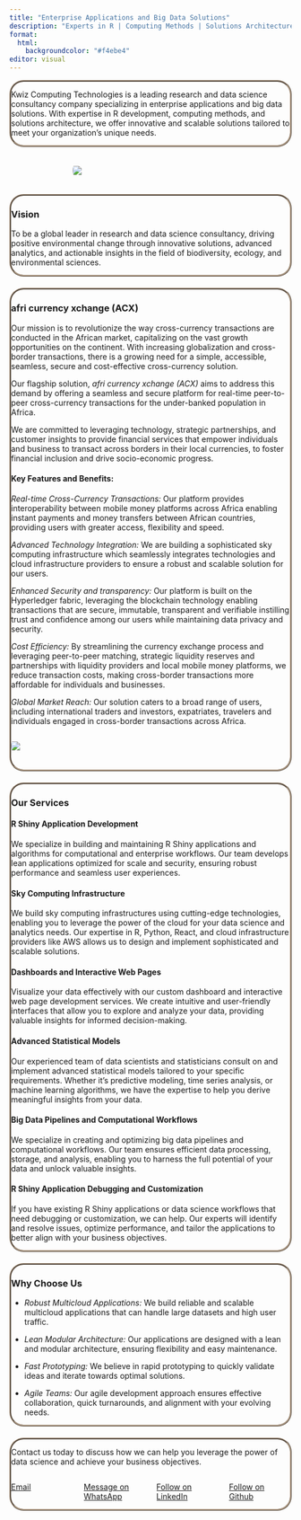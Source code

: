 ```yaml
---
title: "Enterprise Applications and Big Data Solutions"
description: "Experts in R | Computing Methods | Solutions Architecture"
format: 
  html:
    backgroundcolor: "#f4ebe4"
editor: visual
---
```


<!-- fontawesome icons  -->

```{=html}
<script src="https://kit.fontawesome.com/c807397498.js" crossorigin="anonymous"></script>
```
<!-- /fontawesome icons {/literal} -->

<!-- Sendinblue Conversations {literal} -->

```{=html}
<script>
    (function(d, w, c) {
        w.SibConversationsID = '643fda89e758061ca338bf4f';
        w[c] = w[c] || function() {
            (w[c].q = w[c].q || []).push(arguments);
        };
        var s = d.createElement('script');
        s.async = true;
        s.src = 'https://conversations-widget.sendinblue.com/sib-conversations.js';
        if (d.head) d.head.appendChild(s);
    })(document, window, 'SibConversations');
</script>
```
<!-- /Sendinblue Conversations {/literal} -->

::: rows
::: {.row style="border-style: ridge; border-width: medium; margin-bottom: 20px; border-radius: 25px; border-color: #ad9882;"}
Kwiz Computing Technologies is a leading research and data science consultancy company specializing in enterprise applications and big data solutions. With expertise in R development, computing methods, and solutions architecture, we offer innovative and scalable solutions tailored to meet your organization's unique needs.
:::

::: row
::: columns
::: {.column width="20%"}
:::

::: {.column width="60%; margin-bottom: 20px; border-radius: 25px;"}
<img src="images/Kwiz Main Logo 2400x1800.png" class="homepage_logo"/></img>
:::

::: {.column width="20%"}
:::
:::
:::

::: {.row style="border-style: ridge; border-width: medium; margin-bottom: 20px; border-radius: 25px; border-color: #ad9882;"}
### Vision

To be a global leader in research and data science consultancy, driving positive environmental change through innovative solutions, advanced analytics, and actionable insights in the field of biodiversity, ecology, and environmental sciences.
:::

::: {.row style="border-style: ridge; border-width: medium; margin-bottom: 20px; border-radius: 25px; border-color: #ad9882;"}
### afri currency xchange (ACX)

Our mission is to revolutionize the way cross-currency transactions are conducted in the African market, capitalizing on the vast growth opportunities on the continent. With increasing globalization and cross-border transactions, there is a growing need for a simple, accessible, seamless, secure and cost-effective cross-currency solution.

Our flagship solution, *afri currency xchange (ACX)* aims to address this demand by offering a seamless and secure platform for real-time peer-to-peer cross-currency transactions for the under-banked population in Africa.

We are committed to leveraging technology, strategic partnerships, and customer insights to provide financial services that empower individuals and business to transact across borders in their local currencies, to foster financial inclusion and drive socio-economic progress.

#### Key Features and Benefits:

*Real-time Cross-Currency Transactions:* Our platform provides interoperability between mobile money platforms across Africa enabling instant payments and money transfers between African countries, providing users with greater access, flexibility and speed.

*Advanced Technology Integration:* We are building a sophisticated sky computing infrastructure which seamlessly integrates technologies and cloud infrastructure providers to ensure a robust and scalable solution for our users.

*Enhanced Security and transparency:* Our platform is built on the Hyperledger fabric, leveraging the blockchain technology enabling transactions that are secure, immutable, transparent and verifiable instilling trust and confidence among our users while maintaining data privacy and security.

*Cost Efficiency:* By streamlining the currency exchange process and leveraging peer-to-peer matching, strategic liquidity reserves and partnerships with liquidity providers and local mobile money platforms, we reduce transaction costs, making cross-border transactions more affordable for individuals and businesses.

*Global Market Reach:* Our solution caters to a broad range of users, including international traders and investors, expatriates, travelers and individuals engaged in cross-border transactions across Africa.

::: {.column width="100%; style=border-style: ridge; border-width: medium; margin-bottom: 20px; border-radius: 25px; border-color: #ad9882;"}
<img src="images/lean_canvas_ACX.svg" class="lean_canvas_ACX"/></img>
:::
:::

::: {.row style="border-style: ridge; border-width: medium; margin-bottom: 20px; border-radius: 25px; border-color: #ad9882;"}
### Our Services

#### R Shiny Application Development

We specialize in building and maintaining R Shiny applications and algorithms for computational and enterprise workflows. Our team develops lean applications optimized for scale and security, ensuring robust performance and seamless user experiences.

#### Sky Computing Infrastructure

We build sky computing infrastructures using cutting-edge technologies, enabling you to leverage the power of the cloud for your data science and analytics needs. Our expertise in R, Python, React, and cloud infrastructure providers like AWS allows us to design and implement sophisticated and scalable solutions.

#### Dashboards and Interactive Web Pages

Visualize your data effectively with our custom dashboard and interactive web page development services. We create intuitive and user-friendly interfaces that allow you to explore and analyze your data, providing valuable insights for informed decision-making.

#### Advanced Statistical Models

Our experienced team of data scientists and statisticians consult on and implement advanced statistical models tailored to your specific requirements. Whether it's predictive modeling, time series analysis, or machine learning algorithms, we have the expertise to help you derive meaningful insights from your data.

#### Big Data Pipelines and Computational Workflows

We specialize in creating and optimizing big data pipelines and computational workflows. Our team ensures efficient data processing, storage, and analysis, enabling you to harness the full potential of your data and unlock valuable insights.

#### R Shiny Application Debugging and Customization

If you have existing R Shiny applications or data science workflows that need debugging or customization, we can help. Our experts will identify and resolve issues, optimize performance, and tailor the applications to better align with your business objectives.
:::

::: {.row style="border-style: ridge; border-width: medium; margin-bottom: 20px; border-radius: 25px; border-color: #ad9882;"}
### Why Choose Us

-   *Robust Multicloud Applications:* We build reliable and scalable multicloud applications that can handle large datasets and high user traffic.

-   *Lean Modular Architecture:* Our applications are designed with a lean and modular architecture, ensuring flexibility and easy maintenance.

-   *Fast Prototyping:* We believe in rapid prototyping to quickly validate ideas and iterate towards optimal solutions.

-   *Agile Teams:* Our agile development approach ensures effective collaboration, quick turnarounds, and alignment with your evolving needs.
:::

::: {.row style="border-style: ridge; border-width: medium; margin-bottom: 20px; border-radius: 25px; border-color: #ad9882;"}
Contact us today to discuss how we can help you leverage the power of data science and achieve your business objectives.

::: columns
::: {.column width="25%"}
<a href="mailto:admin@kwizresearch.com"> <i class="fa-solid fa-envelope fa-beat fa-2xl" style="color: #141c64;"></i> Email </a>
:::

::: {.column width="25%"}
<a href="https://wa.me/+254748350734"> <i class="fa-brands fa-whatsapp fa-beat fa-2xl" style="color: #141c64;"></i> Message on WhatsApp </a>
:::

::: {.column width="25%"}
<a href="https://www.linkedin.com/company/kwizresearch/"> <i class="fa-brands fa-linkedin fa-beat fa-2xl" style="color: #141c64;"></i> Follow on LinkedIn </a>
:::

::: {.column width="25%"}
<a href="https://github.com/Kwiz-Computing-Technologies-Limited"> <i class="fa-brands fa-github fa-beat fa-2xl" style="color: #141c64;"></i> Follow on Github </a>
:::
:::
:::
:::
